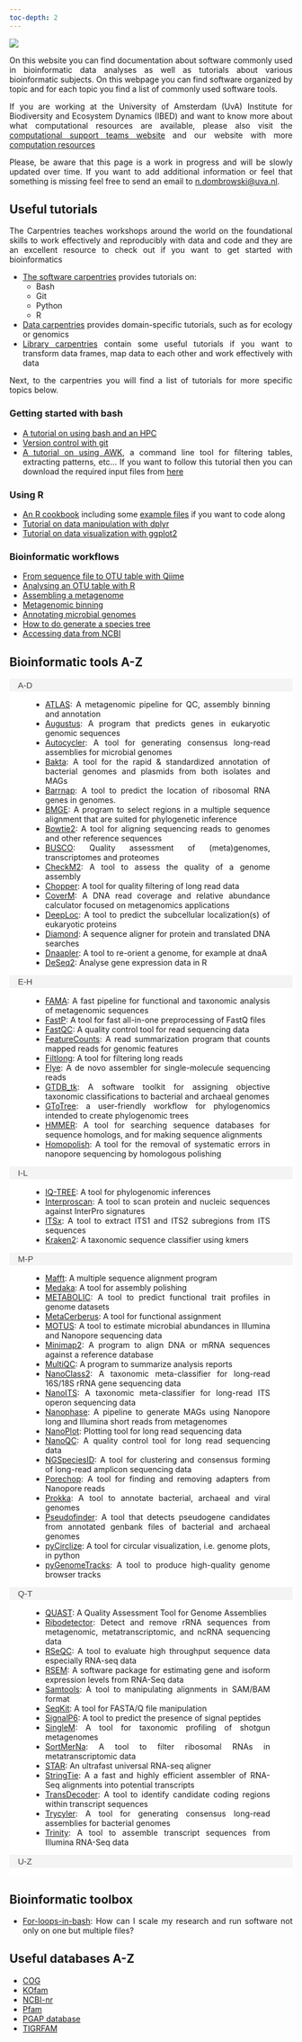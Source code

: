 ```yaml
---
toc-depth: 2
---
```


![](img/banner-min.png)

<div style="text-align: justify">

On this website you can find documentation about software commonly used in bioinformatic data analyses as well as tutorials about various bioinformatic subjects. On this webpage you can find software organized by topic and for each topic you find a list of commonly used software tools.

If you are working at the University of Amsterdam (UvA) Institute for Biodiversity and Ecosystem Dynamics (IBED) and want to know more about what computational resources are available, please also visit the [computational support teams website](https://ibed.uva.nl/facilities/computational-facilities/ibed-computational-support-team/ibed-computational-support-team.html) and our website with more [computation resources](https://computational-resources-uva-ibed-cs-general-20079b9f20f96949e05.gitlab.io/)

Please, be aware that this page is a work in progress and will be slowly updated over time. If you want to add additional information or feel that something is missing feel free to send an email to [n.dombrowski\@uva.nl](mailto:n.dombrowski@uva.nl){.email}.

## Useful tutorials

The Carpentries teaches workshops around the world on the foundational skills to work effectively and reproducibly with data and code and they are an excellent resource to check out if you want to get started with bioinformatics

- [The software carpentries](https://software-carpentry.org/lessons/) provides tutorials on:
  - Bash
  - Git 
  - Python
  - R
- [Data carpentries](https://datacarpentry.org/lessons/) provides domain-specific tutorials, such as for ecology or genomics
- [Library carpentries](https://librarycarpentry.org/lessons/) contain some useful tutorials if you want to transform data frames, map data to each other and work effectively with data

Next, to the carpentries you will find a list of tutorials for more specific topics below.


### Getting started with bash

-   [A tutorial on using bash and an HPC](https://ndombrowski.github.io/cli_workshop/)
-   [Version control with git](https://github.com/fkariminejadasl/ml-notebooks/blob/main/tutorial/git.md)
-   [A tutorial on using AWK](https://ndombrowski.github.io/AWK_tutorial/), a command line tool for filtering tables, extracting patterns, etc... If you want to follow this tutorial then you can download the required input files from [here](https://github.com/ndombrowski/AWK_tutorial/tree/main/1_Inputfiles)

### Using R

-   [An R cookbook](https://ndombrowski.github.io/R_cookbook/) including some [example files](https://github.com/ndombrowski/R_cookbook/tree/main/data) if you want to code along
-   [Tutorial on data manipulation with dplyr](https://ndombrowski.github.io/Tidyverse_tutorial/)
-   [Tutorial on data visualization with ggplot2](https://ndombrowski.github.io/Ggplot_tutorial/)

### Bioinformatic workflows

-   [From sequence file to OTU table with Qiime](source/Qiime/3_evelyn_tutorial_notes.qmd)
-   [Analysing an OTU table with R](source/Qiime/OTU_table_analysis.qmd)
-   [Assembling a metagenome](https://ndombrowski.github.io/Assembly_tutorial/)
-   [Metagenomic binning](https://ndombrowski.github.io/Binning_tutorial//)
-   [Annotating microbial genomes](https://github.com/ndombrowski/Annotation_workflow)
-   [How to do generate a species tree](https://ndombrowski.github.io/Phylogeny_tutorial/)
-   [Accessing data from NCBI](source/core_tools/ncbi.qmd)

## Bioinformatic tools A-Z

<html lang="en">
<head>
<meta charset="UTF-8">
<meta name="viewport" content="width=device-width, initial-scale=1.0">
<title>Bioinformatic Tools A-Z</title>
<style>
/* Basic styling for accordion */
.accordion {
  background-color: #eee;
  color: #444;
  cursor: pointer;
  padding: 3px 15px;
  width: 100%;
  border: none;
  text-align: left;
  outline: none;
  font-size: 15px;
  transition: background-color 0.4s;
}

.active, .accordion:hover {
  background-color: #f4f4f4;
}

.panel {
  padding: 0 40px;
  background-color: white;
  overflow: hidden;
  display: block; /* Start with panels uncollapsed */
}
</style>
</head>
<body>

<button class="accordion active">A-D</button>
<div class="panel">
  <ul>
    <li><a href="source/metagenomics/atlas.qmd">ATLAS</a>: A metagenomic pipeline for QC, assembly binning and annotation</li>
    <li><a href="source/metagenomics/augustus.qmd">Augustus</a>: A program that predicts genes in eukaryotic genomic sequences</li>
    <li><a href="source/nanopore/autocycler.qmd">Autocycler</a>: A tool for generating consensus long-read assemblies for microbial genomes</li>
    <li><a href="source/metagenomics/bakta.qmd">Bakta</a>: A tool for the rapid & standardized annotation of bacterial genomes and plasmids from both isolates and MAGs</li>
    <li><a href="source/metagenomics/barrnap.qmd">Barrnap</a>: A tool to predict the location of ribosomal RNA genes in genomes.</li>
    <li><a href="source/phylogenomics/bmge.qmd">BMGE</a>: A program to select regions in a multiple sequence alignment that are suited for phylogenetic inference</li>
    <li><a href="source/core_tools/bowtie.qmd">Bowtie2</a>: A tool for aligning sequencing reads to genomes and other reference sequences</li>
    <li><a href="source/core_tools/busco.qmd">BUSCO</a>: Quality assessment of (meta)genomes, transcriptomes and proteomes</li>
    <li><a href="source/metagenomics/checkm2.qmd">CheckM2</a>: A tool to assess the quality of a genome assembly</li>
    <li><a href="source/nanopore/chopper.qmd">Chopper</a>: A tool for quality filtering of long read data</li>
    <li><a href="source/metagenomics/coverm.qmd">CoverM</a>: A  DNA read coverage and relative abundance calculator focused on metagenomics applications</li>
    <li><a href="source/metagenomics/deeploc.qmd">DeepLoc</a>: A tool to predict the subcellular localization(s) of eukaryotic proteins</li>
    <li><a href="source/core_tools/diamond.qmd">Diamond</a>: A sequence aligner for protein and translated DNA searches</li>
    <li><a href="source/metagenomics/dnaapler.qmd">Dnaapler</a>: A tool to re-orient a genome, for example at dnaA</li>
    <li><a href="source/metatranscriptomics/DSEq2.qmd">DeSeq2</a>: Analyse gene expression data in R</li>
  </ul>
</div>

<button class="accordion active">E-H</button>
<div class="panel">
  <ul>
    <li><a href="source/metagenomics/fama_readme.qmd">FAMA</a>: A fast pipeline for functional and taxonomic analysis of metagenomic sequences</li>
    <li><a href="source/metatranscriptomics/fastp.qmd">FastP</a>: A tool for fast all-in-one preprocessing of FastQ files</li>
    <li><a href="source/metagenomics/fastqc_readme.qmd">FastQC</a>: A quality control tool for read sequencing data</li>
    <li><a href="source/core_tools/featurecounts.qmd">FeatureCounts</a>: A read summarization program that counts mapped reads for genomic features</li>
    <li><a href="source/nanopore/filtlong.qmd">Filtlong</a>: A tool for filtering long reads</li>
    <li><a href="source/metagenomics/flye.qmd">Flye</a>: A de novo assembler for single-molecule sequencing reads</li>
    <li><a href="source/metagenomics/gtdb.qmd">GTDB_tk</a>: A software toolkit for assigning objective taxonomic classifications to bacterial and archaeal genomes</li>
      <li><a href="source/phylogenomics/gtotree.qmd">GToTree</a>: a user-friendly workflow for phylogenomics intended to create phylogenomic trees</li>

    <li><a href="source/core_tools/hmmer.qmd">HMMER</a>: A tool for searching sequence databases for sequence homologs, and for making sequence alignments</li>
    <li><a href="source/metagenomics/homopolish.qmd">Homopolish</a>: A tool for the removal of systematic errors in nanopore sequencing by homologous polishing</li>
  </ul>
</div>

<button class="accordion active">I-L</button>
<div class="panel">
  <ul>
    <li><a href="source/phylogenomics/iqtree2.qmd">IQ-TREE</a>: A tool for phylogenomic inferences</li>
    <li><a href="source/metagenomics/interproscan_readme.qmd">Interproscan</a>: A tool to scan protein and nucleic sequences against InterPro signatures</li>
    <li><a href="source/ITSx/itsx_readme.qmd">ITSx</a>: A tool to extract ITS1 and ITS2 subregions from ITS sequences</li>
    <li><a href="source/classification/kraken2.qmd">Kraken2</a>: A taxonomic sequence classifier using kmers</li>
  </ul>
</div>

<button class="accordion active">M-P</button>
<div class="panel">
  <ul>
    <li><a href="source/phylogenomics/mafft.qmd">Mafft</a>: A multiple sequence alignment program</li>
    <li><a href="source/metagenomics/medaka.qmd">Medaka</a>: A tool for assembly polishing</li>
    <li><a href="source/metagenomics/metabolic.qmd">METABOLIC</a>: A tool to predict functional trait profiles in genome datasets</li>
    <li><a href="source/metagenomics/metacerberus.qmd">MetaCerberus</a>: A tool for functional assignment</li>
    <li><a href="source/metagenomics/motus.qmd">MOTUS</a>: A tool to estimate microbial abundances in Illumina and Nanopore sequencing data</li>
    <li><a href="source/classification/minimap2.qmd">Minimap2</a>: A program to align DNA or mRNA sequences against a reference database</li>
    <li><a href="source/metagenomics/multiqc.qmd">MultiQC</a>: A program to summarize analysis reports</li>
    <li><a href="source/nanopore/nanoclass.qmd">NanoClass2</a>: A taxonomic meta-classifier for long-read 16S/18S rRNA gene sequencing data</li>
    <li><a href="source/nanopore/nanoITS.qmd">NanoITS</a>: A taxonomic meta-classifier for long-read ITS operon sequencing data</li>
    <li><a href="source/nanopore/nanophase_how_to.qmd">Nanophase</a>: A pipeline to generate MAGs using Nanopore long and Illumina short reads from metagenomes</li>
    <li><a href="source/nanopore/nanoplot_readme.qmd">NanoPlot</a>: Plotting tool for long read sequencing data</li>
    <li><a href="source/nanopore/nanoqc_readme.qmd">NanoQC</a>: A quality control tool for long read sequencing data</li>
    <li><a href="source/nanopore/ngspeciesid.qmd">NGSpeciesID</a>: A tool for clustering and consensus forming of long-read amplicon sequencing data </li>
    <li><a href="source/nanopore/porechop_readme.qmd">Porechop</a>: A tool for finding and removing adapters from Nanopore reads</li>
    <li><a href="source/core_tools/prokka.qmd">Prokka</a>: A tool to annotate bacterial, archaeal and viral genomes</li>
    <li><a href="source/metagenomics/pseudofinder.qmd">Pseudofinder</a>: A tool that detects pseudogene candidates from annotated genbank files of bacterial and archaeal genomes</li>
    <li><a href="source/metagenomics/pycirclize.qmd">pyCirclize</a>: A tool for circular visualization, i.e. genome plots, in python</li>
    <li><a href="source/metagenomics/pygenometracks.qmd">pyGenomeTracks</a>: A tool to produce high-quality genome browser tracks</li>
  </ul>
</div>

<button class="accordion active">Q-T</button>
<div class="panel">
  <ul>
    <li><a href="source/metagenomics/quast.qmd">QUAST</a>: A Quality Assessment Tool for Genome Assemblies</li>
    <li><a href="source/metatranscriptomics/ribodetector.qmd">Ribodetector</a>: Detect and remove rRNA sequences from metagenomic, metatranscriptomic, and ncRNA sequencing data</li>
    <li><a href="source/metatranscriptomics/rseqc.qmd">RSeQC</a>: A tool to evaluate high throughput sequence data especially RNA-seq data</li>
    <li><a href="source/core_tools/rsem.qmd">RSEM</a>: A software package for estimating gene and isoform expression levels from RNA-Seq data</li>
    <li><a href="source/core_tools/samtools.qmd">Samtools</a>: A tool to manipulating alignments in SAM/BAM format</li>
    <li><a href="source/core_tools/seqkit.qmd">SeqKit</a>: A tool for FASTA/Q file manipulation</li>
    <li><a href="source/metagenomics/signalp6.qmd">SignalP6</a>: A tool to predict the presence of signal peptides</li>
    <li><a href="source/metagenomics/singlem.qmd">SingleM</a>: A tool for taxonomic profiling of shotgun metagenomes</li>
    <li><a href="source/metatranscriptomics/sortmerna.qmd">SortMerNa</a>: A tool to filter ribosomal RNAs in metatranscriptomic data</li>
    <li><a href="source/metatranscriptomics/star.qmd">STAR</a>: An ultrafast universal RNA-seq aligner</li>
    <li><a href="source/metatranscriptomics/stringtie.qmd">StringTie</a>: A a fast and highly efficient assembler of RNA-Seq alignments into potential transcripts</li>
    <li><a href="source/metatranscriptomics/transdecoder.qmd">TransDecoder</a>: A tool to identify candidate coding regions within transcript sequences</li>
    <li><a href="source/metagenomics/trycycler.qmd">Trycyler</a>: A tool for generating consensus long-read assemblies for bacterial genomes</li>
    <li><a href="source/metatranscriptomics/trinity.qmd">Trinity</a>: A tool to assemble transcript sequences from Illumina RNA-Seq data</li>
  </ul>
</div>

<button class="accordion active">U-Z</button>
<div class="panel">
  <ul>
    <!-- Add tools starting with U-Z if available -->
  </ul>
</div>

<script>
var acc = document.getElementsByClassName("accordion");
var i;

for (i = 0; i < acc.length; i++) {
  acc[i].addEventListener("click", function() {
    this.classList.toggle("active");
    var panel = this.nextElementSibling;
    if (panel.style.display === "block") {
      panel.style.display = "none";
    } else {
      panel.style.display = "block";
    }
  });
}
</script>

</body>
</html>


## Bioinformatic toolbox

- [For-loops-in-bash](source/core_tools/bash-for-loops.qmd): How can I scale my research and run software not only on one but multiple files?


## Useful databases A-Z

- [COG](source/core_tools/cog.qmd)
- [KOfam](source/core_tools/kegg_db.qmd)
- [NCBI-nr](source/core_tools/ncbi_nr.qmd)
- [Pfam](source/core_tools/pfam_db.qmd)
- [PGAP database](source/core_tools/pgap_db.qmd)
- [TIGRFAM](source/core_tools/tigrfam_db.qmd)


</div>
